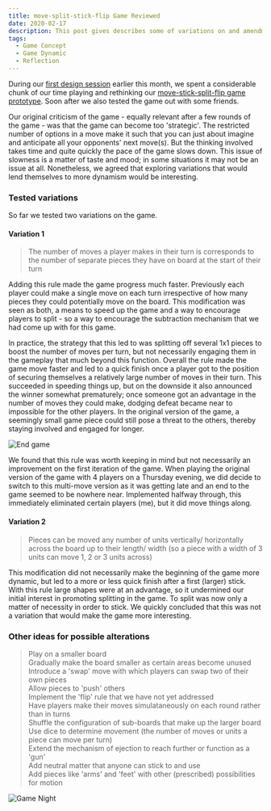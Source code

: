```yaml
---
title: move-split-stick-flip Game Reviewed
date: 2020-02-17
description: This post gives describes some of variations on and amendments to the move-split-stick-flip game that we have been working on.
tags:
  - Game Concept
  - Game Dynamic
  - Reflection
---
```


During our [first design session](https://figureable.netlify.com/design-session-01) earlier this month, we spent a considerable chunk of our time playing and rethinking our [move-stick-split-flip game prototype](https://figureable.netlify.com/game-concept-move-split-stick-flip). Soon after we also tested the game out with some friends.

Our original criticism of the game - equally relevant after a few rounds of the game - was that the game can become too 'strategic'. The restricted number of options in a move make it such that you can just about imagine and anticipate all your opponents' next move(s). But the thinking involved takes time and quite quickly the pace of the game slows down. This issue of slowness is a matter of taste and mood; in some situations it may not be an issue at all. Nonetheless, we agreed that exploring variations that would lend themselves to more dynamism would be interesting.

### Tested variations

So far we tested two variations on the game.

#### Variation 1

> The number of moves a player makes in their turn is corresponds to the number of separate pieces they have on board at the start of their turn

Adding this rule made the game progress much faster. Previously each player could make a single move on each turn irrespective of how many pieces they could potentially move on the board. This modification was seen as both, a means to speed up the game and a way to encourage players to split - so a way to encourage the subtraction mechanism that we had come up with for this game.

In practice, the strategy that this led to was splitting off several 1x1 pieces to boost the number of moves per turn, but not necessarily engaging them in the gameplay that much beyond this function. Overall the rule made the game move faster and led to a quick finish once a player got to the position of securing themselves a relatively large number of moves in their turn. This succeeded in speeding things up, but on the downside it also announced the winner somewhat prematurely; once someone got an advantage in the number of moves they could make, dodging defeat became near to impossible for the other players. In the original version of the game, a seemingly small game piece could still pose a threat to the others, thereby staying involved and engaged for longer.

![End game](./endgame.jpg)

We found that this rule was worth keeping in mind but not necessarily an improvement on the first iteration of the game. When playing the original version of the game with 4 players on a Thursday evening, we did decide to switch to this multi-move version as it was getting late and an end to the game seemed to be nowhere near. Implemented halfway through, this immediately eliminated certain players (me), but it did move things along.

#### Variation 2

> Pieces can be moved any number of units vertically/ horizontally across the board up to their length/ width (so a piece with a width of 3 units can move 1, 2 or 3 units across)

This modification did not necessarily make the beginning of the game more dynamic, but led to a more or less quick finish after a first (larger) stick. With this rule large shapes were at an advantage, so it undermined our initial interest in promoting splitting in the game. To split was now only a matter of necessity in order to stick. We quickly concluded that this was not a variation that would make the game more interesting.

### Other ideas for possible alterations

> Play on a smaller board  
> Gradually make the board smaller as certain areas become unused  
> Introduce a 'swap' move with which players can swap two of their own pieces  
> Allow pieces to 'push' others  
> Implement the 'flip' rule that we have not yet addressed  
> Have players make their moves simulataneously on each round rather than in turns  
> Shuffle the configuration of sub-boards that make up the larger board  
> Use dice to determine movement (the number of moves or units a piece can move per turn)  
> Extend the mechanism of ejection to reach further or function as a 'gun'  
> Add neutral matter that anyone can stick to and use  
> Add pieces like 'arms' and 'feet' with other (prescribed) possibilities for motion

![Game Night](./gamenight.jpg)
